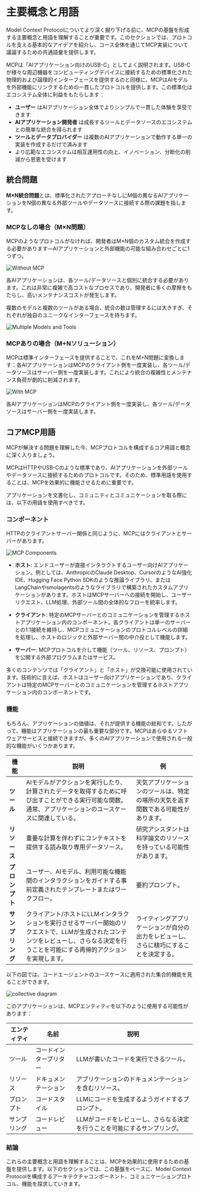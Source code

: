 # 主要概念と用語

Model Context Protocolについてより深く掘り下げる前に、MCPの基盤を形成する主要概念と用語を理解することが重要です。このセクションでは、プロトコルを支える基本的なアイデアを紹介し、コース全体を通じてMCP実装について議論するための共通語彙を提供します。

MCPは「AIアプリケーション向けのUSB-C」としてよく説明されます。USB-Cが様々な周辺機器をコンピューティングデバイスに接続するための標準化された物理的および論理的インターフェースを提供するのと同様に、MCPはAIモデルを外部機能にリンクするための一貫したプロトコルを提供します。この標準化はエコシステム全体に利益をもたらします：

- **ユーザー** はAIアプリケーション全体でよりシンプルで一貫した体験を享受できます
- **AIアプリケーション開発者** は成長するツールとデータソースのエコシステムとの簡単な統合を得られます
- **ツールとデータプロバイダー** は複数のAIアプリケーションで動作する単一の実装を作成するだけで済みます
- より広範なエコシステムは相互運用性の向上、イノベーション、分断化の削減から恩恵を受けます

## 統合問題

**M×N統合問題**とは、標準化されたアプローチなしにM個の異なるAIアプリケーションをN個の異なる外部ツールやデータソースに接続する際の課題を指します。

### MCPなしの場合（M×N問題）

MCPのようなプロトコルがなければ、開発者はM×N個のカスタム統合を作成する必要があります—AIアプリケーションと外部機能の可能な組み合わせごとに1つずつ。

![Without MCP](https://huggingface.co/datasets/mcp-course/images/resolve/main/unit1/1.png)

各AIアプリケーションは、各ツール/データソースと個別に統合する必要があります。これは非常に複雑で高コストなプロセスであり、開発者に多くの摩擦をもたらし、高いメンテナンスコストが発生します。

複数のモデルと複数のツールがある場合、統合の数は管理するには大きすぎ、それぞれが独自のユニークなインターフェースを持ちます。

![Multiple Models and Tools](https://huggingface.co/datasets/mcp-course/images/resolve/main/unit1/1a.png)

### MCPありの場合（M+Nソリューション）

MCPは標準インターフェースを提供することで、これをM+N問題に変換します：各AIアプリケーションはMCPのクライアント側を一度実装し、各ツール/データソースはサーバー側を一度実装します。これにより統合の複雑性とメンテナンス負荷が劇的に削減されます。

![With MCP](https://huggingface.co/datasets/mcp-course/images/resolve/main/unit1/2.png)

各AIアプリケーションはMCPのクライアント側を一度実装し、各ツール/データソースはサーバー側を一度実装します。

## コアMCP用語

MCPが解決する問題を理解した今、MCPプロトコルを構成するコア用語と概念に深く入りましょう。

<Tip>

MCPはHTTPやUSB-Cのような標準であり、AIアプリケーションを外部ツールやデータソースに接続するためのプロトコルです。そのため、標準用語を使用することは、MCPを効果的に機能させるために重要です。

アプリケーションを文書化し、コミュニティとコミュニケーションを取る際には、以下の用語を使用すべきです。

</Tip>

### コンポーネント

HTTPのクライアントサーバー関係と同じように、MCPにはクライアントとサーバーがあります。

![MCP Components](https://huggingface.co/datasets/mcp-course/images/resolve/main/unit1/3.png)

- **ホスト**: エンドユーザーが直接インタラクトするユーザー向けAIアプリケーション。例としては、AnthropicのClaude Desktop、CursorのようなAI強化IDE、Hugging Face Python SDKのような推論ライブラリ、またはLangChainやsmolagentsのようなライブラリで構築されたカスタムアプリケーションがあります。ホストはMCPサーバーへの接続を開始し、ユーザーリクエスト、LLM処理、外部ツール間の全体的なフローを統率します。

- **クライアント**: 特定のMCPサーバーとのコミュニケーションを管理するホストアプリケーション内のコンポーネント。各クライアントは単一のサーバーとの1:1接続を維持し、MCPコミュニケーションのプロトコルレベルの詳細を処理し、ホストのロジックと外部サーバー間の中介役として機能します。

- **サーバー**: MCPプロトコルを介して機能（ツール、リソース、プロンプト）を公開する外部プログラムまたはサービス。

<Tip warning={true}>

多くのコンテンツでは「クライアント」と「ホスト」が交換可能に使用されています。技術的に言えば、ホストはユーザー向けアプリケーションであり、クライアントは特定のMCPサーバーとのコミュニケーションを管理するホストアプリケーション内のコンポーネントです。

</Tip>

### 機能

もちろん、アプリケーションの価値は、それが提供する機能の総和です。したがって、機能はアプリケーションの最も重要な部分です。MCPはあらゆるソフトウェアサービスと接続できますが、多くのAIアプリケーションで使用される一般的な機能がいくつかあります。

| 機能 | 説明 | 例 |
| ---------- | ----------- | ------- |
| **ツール** | AIモデルがアクションを実行したり、計算されたデータを取得するために呼び出すことができる実行可能な関数。通常、アプリケーションのユースケースに関連している。 | 天気アプリケーションのツールは、特定の場所の天気を返す関数である可能性があります。 |
| **リソース** | 重要な計算を伴わずにコンテキストを提供する読み取り専用データソース。 | 研究アシスタントは科学論文のリソースを持っている可能性があります。 |
| **プロンプト** | ユーザー、AIモデル、利用可能な機能間のインタラクションをガイドする事前定義されたテンプレートまたはワークフロー。 | 要約プロンプト。 |
| **サンプリング** | クライアント/ホストにLLMインタラクションを実行させるサーバー開始のリクエストで、LLMが生成されたコンテンツをレビューし、さらなる決定を行うことを可能にする再帰的アクションを実現します。 | ライティングアプリケーションが自分の出力をレビューし、さらに精巧にすることを決定する。 |

以下の図では、コードエージェントのユースケースに適用された集合的機能を見ることができます。

![collective diagram](https://huggingface.co/datasets/mcp-course/images/resolve/main/unit1/8.png)

このアプリケーションは、MCPエンティティを以下のように使用する可能性があります：

| エンティティ | 名前 | 説明 |
| --- | --- | --- |
| ツール | コードインタープリター | LLMが書いたコードを実行できるツール。 |
| リソース | ドキュメンテーション | アプリケーションのドキュメンテーションを含むリソース。 |
| プロンプト | コードスタイル | LLMにコードを生成するようガイドするプロンプト。 |
| サンプリング | コードレビュー | LLMがコードをレビューし、さらなる決定を行うことを可能にするサンプリング。 |

### 結論

これらの主要概念と用語を理解することは、MCPを効果的に使用するための基盤を提供します。以下のセクションでは、この基盤をベースに、Model Context Protocolを構成するアーキテクチャコンポーネント、コミュニケーションプロトコル、機能を探求していきます。 

